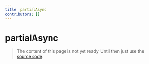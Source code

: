 ```yaml
---
title: partialAsync
contributors: []
---
```


# partialAsync

> The content of this page is not yet ready. Until then just use the [source code](https://github.com/fabian-hiller/valibot/blob/main/library/src/methods/partial/partialAsync.ts).

